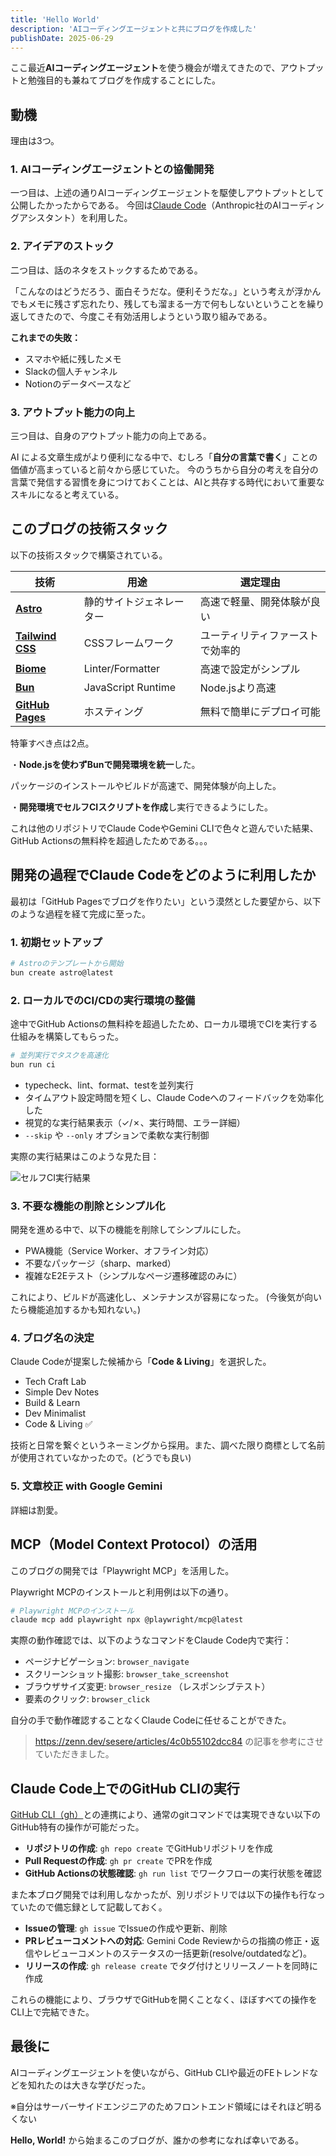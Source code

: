 ```yaml
---
title: 'Hello World'
description: 'AIコーディングエージェントと共にブログを作成した'
publishDate: 2025-06-29
---
```


ここ最近**AIコーディングエージェント**を使う機会が増えてきたので、アウトプットと勉強目的も兼ねてブログを作成することにした。

## 動機

理由は3つ。

### 1. AIコーディングエージェントとの協働開発

一つ目は、上述の通りAIコーディングエージェントを駆使しアウトプットとして公開したかったからである。
今回は[Claude Code](https://claude.ai/code)（Anthropic社のAIコーディングアシスタント）を利用した。

### 2. アイデアのストック

二つ目は、話のネタをストックするためである。

「こんなのはどうだろう、面白そうだな。便利そうだな。」という考えが浮かんでもメモに残さず忘れたり、残しても溜まる一方で何もしないということを繰り返してきたので、今度こそ有効活用しようという取り組みである。

**これまでの失敗：**
- スマホや紙に残したメモ
- Slackの個人チャンネル
- Notionのデータベースなど

### 3. アウトプット能力の向上

三つ目は、自身のアウトプット能力の向上である。

AI による文章生成がより便利になる中で、むしろ「**自分の言葉で書く**」ことの価値が高まっていると前々から感じていた。
今のうちから自分の考えを自分の言葉で発信する習慣を身につけておくことは、AIと共存する時代において重要なスキルになると考えている。

## このブログの技術スタック

以下の技術スタックで構築されている。

| 技術 | 用途 | 選定理由 |
| --- | --- | --- |
| **[Astro](https://astro.build/)** | 静的サイトジェネレーター | 高速で軽量、開発体験が良い |
| **[Tailwind CSS](https://tailwindcss.com/)** | CSSフレームワーク | ユーティリティファーストで効率的 |
| **[Biome](https://biomejs.dev/)** | Linter/Formatter | 高速で設定がシンプル |
| **[Bun](https://bun.sh/)** | JavaScript Runtime | Node.jsより高速 |
| **[GitHub Pages](https://docs.github.com/ja/pages/getting-started-with-github-pages/what-is-github-pages)** | ホスティング | 無料で簡単にデプロイ可能 |

特筆すべき点は2点。

・**Node.jsを使わずBunで開発環境を統一**した。

パッケージのインストールやビルドが高速で、開発体験が向上した。

・**開発環境でセルフCIスクリプトを作成**し実行できるようにした。

これは他のリポジトリでClaude CodeやGemini CLIで色々と遊んでいた結果、GitHub Actionsの無料枠を超過したためである。。。

## 開発の過程でClaude Codeをどのように利用したか

最初は「GitHub Pagesでブログを作りたい」という漠然とした要望から、以下のような過程を経て完成に至った。

### 1. 初期セットアップ

```bash
# Astroのテンプレートから開始
bun create astro@latest
```

### 2. ローカルでのCI/CDの実行環境の整備

途中でGitHub Actionsの無料枠を超過したため、ローカル環境でCIを実行する仕組みを構築してもらった。

```bash
# 並列実行でタスクを高速化
bun run ci
```

- typecheck、lint、format、testを並列実行
- タイムアウト設定時間を短くし、Claude Codeへのフィードバックを効率化した
- 視覚的な実行結果表示（✓/✗、実行時間、エラー詳細）
- `--skip` や `--only` オプションで柔軟な実行制御

実際の実行結果はこのような見た目：

![セルフCI実行結果](/blog/ci-demo.svg)

### 3. 不要な機能の削除とシンプル化

開発を進める中で、以下の機能を削除してシンプルにした。
- PWA機能（Service Worker、オフライン対応）
- 不要なパッケージ（sharp、marked）
- 複雑なE2Eテスト（シンプルなページ遷移確認のみに）

これにより、ビルドが高速化し、メンテナンスが容易になった。
(今後気が向いたら機能追加するかも知れない。)

### 4. ブログ名の決定

Claude Codeが提案した候補から「**Code & Living**」を選択した。
- Tech Craft Lab
- Simple Dev Notes
- Build & Learn
- Dev Minimalist
- Code & Living ✅

技術と日常を繋ぐというネーミングから採用。また、調べた限り商標として名前が使用されていなかったので。(どうでも良い)

### 5. 文章校正 with Google Gemini

詳細は割愛。

## MCP（Model Context Protocol）の活用

このブログの開発では「Playwright MCP」を活用した。

Playwright MCPのインストールと利用例は以下の通り。

```bash
# Playwright MCPのインストール
claude mcp add playwright npx @playwright/mcp@latest
```

実際の動作確認では、以下のようなコマンドをClaude Code内で実行：
- ページナビゲーション: `browser_navigate`
- スクリーンショット撮影: `browser_take_screenshot`
- ブラウザサイズ変更: `browser_resize` （レスポンシブテスト）
- 要素のクリック: `browser_click`

自分の手で動作確認することなくClaude Codeに任せることができた。

> https://zenn.dev/sesere/articles/4c0b55102dcc84 の記事を参考にさせていただきました。

## Claude Code上でのGitHub CLIの実行

[GitHub CLI（gh）](https://docs.github.com/ja/github-cli/github-cli/about-github-cli)との連携により、通常のgitコマンドでは実現できない以下のGitHub特有の操作が可能だった。

- **リポジトリの作成**: `gh repo create` でGitHubリポジトリを作成
- **Pull Requestの作成**: `gh pr create` でPRを作成
- **GitHub Actionsの状態確認**: `gh run list` でワークフローの実行状態を確認

また本ブログ開発では利用しなかったが、別リポジトリでは以下の操作も行なっていたので備忘録として記載しておく。

- **Issueの管理**: `gh issue` でIssueの作成や更新、削除
- **PRレビューコメントへの対応**: Gemini Code Reviewからの指摘の修正・返信やレビューコメントのステータスの一括更新(resolve/outdatedなど)。
- **リリースの作成**: `gh release create` でタグ付けとリリースノートを同時に作成

これらの機能により、ブラウザでGitHubを開くことなく、ほぼすべての操作をCLI上で完結できた。

## 最後に
AIコーディングエージェントを使いながら、GitHub CLIや最近のFEトレンドなどを知れたのは大きな学びだった。

※自分はサーバーサイドエンジニアのためフロントエンド領域にはそれほど明るくない

**Hello, World!** から始まるこのブログが、誰かの参考になれば幸いである。
